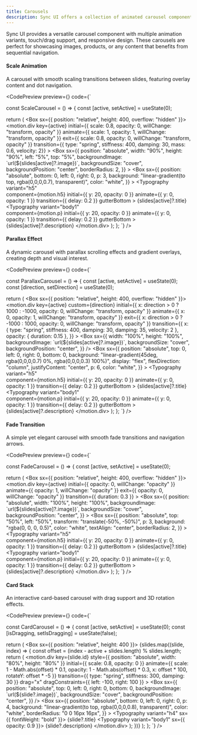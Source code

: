 ```yaml
---
title: Carousels
description: Sync UI offers a collection of animated carousel components with various transition effects and interaction patterns for showcasing content.
---
```


Sync UI provides a versatile carousel component with multiple animation variants, touch/drag support, and responsive design. These carousels are perfect for showcasing images, products, or any content that benefits from sequential navigation.

#### Scale Animation

A carousel with smooth scaling transitions between slides, featuring overlay content and dot navigation.

<CodePreview
  preview={<CarouselVariants variant="scale" />}
  code={`

const ScaleCarousel = () => {
  const [active, setActive] = useState(0);

  return (
    <Box sx={{ position: "relative", height: 400, overflow: "hidden" }}>
      <AnimatePresence initial={false}>
        <motion.div
          key={active}
          initial={{ scale: 0.8, opacity: 0, willChange: "transform, opacity" }}
          animate={{ scale: 1, opacity: 1, willChange: "transform, opacity" }}
          exit={{ scale: 0.8, opacity: 0, willChange: "transform, opacity" }}
          transition={{ type: "spring", stiffness: 400, damping: 30, mass: 0.6, velocity: 2}}
        >
          <Box
            sx={{
              position: "absolute",
              width: "90%",
              height: "90%",
              left: "5%",
              top: "5%",
              backgroundImage: \`url(\${slides[active]?.image})\`,
              backgroundSize: "cover",
              backgroundPosition: "center",
              borderRadius: 2,
            }}
          >
            <Box
              sx={{
                position: "absolute",
                bottom: 0,
                left: 0,
                right: 0,
                p: 3,
                background: "linear-gradient(to top, rgba(0,0,0,0.7), transparent)",
                color: "white",
              }}
            >
              <Typography 
                variant="h5"   
                component={motion.h5}
                initial={{ y: 20, opacity: 0 }}
                animate={{ y: 0, opacity: 1 }}
                transition={{ delay: 0.2 }} 
                gutterBottom
              >
                {slides[active]?.title}
              </Typography>
              <Typography 
                variant="body1"   
                component={motion.p}
                initial={{ y: 20, opacity: 0 }}
                animate={{ y: 0, opacity: 1 }}
                transition={{ delay: 0.2 }} 
                gutterBottom
              >
                {slides[active]?.description}
              </Typography>
            </Box>
          </Box>
        </motion.div>
      </AnimatePresence>
    </Box>
  );
};
`}
/>

#### Parallax Effect

A dynamic carousel with parallax scrolling effects and gradient overlays, creating depth and visual interest.

<CodePreview
  preview={<CarouselVariants variant="parallax" />}
  code={`

const ParallaxCarousel = () => {
  const [active, setActive] = useState(0);
  const [direction, setDirection] = useState(0);
  
  return (
    <Box sx={{ position: "relative", height: 400, overflow: "hidden" }}>
      <AnimatePresence custom={direction}>
        <motion.div
          key={active}
          custom={direction}
          initial={{ x: direction > 0 ? 1000 : -1000, opacity: 0, willChange: "transform, opacity" }}
          animate={{ x: 0, opacity: 1,  willChange: "transform, opacity" }}
          exit={{ x: direction > 0 ? -1000 : 1000, opacity: 0, willChange: "transform, opacity" }}
          transition={{ 
            x: { type: "spring", stiffness: 400, damping: 30, damping: 35, velocity: 2 },
            opacity: { duration: 0.15 },
          }}
        >
          <Box
            sx={{
              width: "100%",
              height: "100%",
              backgroundImage: \`url(\${slides[active]?.image})\`,
              backgroundSize: "cover",
              backgroundPosition: "center",
            }}
          />
          <Box
            sx={{
              position: "absolute",
              top: 0,
              left: 0,
              right: 0,
              bottom: 0,
              background: "linear-gradient(45deg, rgba(0,0,0,0.7) 0%, rgba(0,0,0,0.3) 100%)",
              display: "flex",
              flexDirection: "column",
              justifyContent: "center",
              p: 6,
              color: "white",
            }}
          >
             <Typography 
                variant="h5"   
                component={motion.h5}
                initial={{ y: 20, opacity: 0 }}
                animate={{ y: 0, opacity: 1 }}
                transition={{ delay: 0.2 }} 
                gutterBottom
              >
                {slides[active]?.title}
              </Typography>
              <Typography 
                variant="body1"   
                component={motion.p}
                initial={{ y: 20, opacity: 0 }}
                animate={{ y: 0, opacity: 1 }}
                transition={{ delay: 0.2 }} 
                gutterBottom
              >
                {slides[active]?.description}
              </Typography>
          </Box>
        </motion.div>
      </AnimatePresence>
    </Box>
  );
};
`}
/>

#### Fade Transition

A simple yet elegant carousel with smooth fade transitions and navigation arrows.

<CodePreview
  preview={<CarouselVariants variant="fade" />}
  code={`

const FadeCarousel = () => {
  const [active, setActive] = useState(0);

  return (
    <Box sx={{ position: "relative", height: 400, overflow: "hidden" }}>
      <AnimatePresence mode="wait">
        <motion.div
          key={active}
          initial={{ opacity: 0, willChange: "opacity" }}
          animate={{ opacity: 1, willChange: "opacity" }}
          exit={{ opacity: 0, willChange: "opacity" }}
          transition={{ duration: 0.3 }}
        >
          <Box
            sx={{
              position: "absolute",
              width: "100%",
              height: "100%",
              backgroundImage: \`url(\${slides[active]?.image})\`,
              backgroundSize: "cover",
              backgroundPosition: "center",
            }}
          >
            <Box
              sx={{
                position: "absolute",
                top: "50%",
                left: "50%",
                transform: "translate(-50%, -50%)",
                p: 3,
                background: "rgba(0, 0, 0, 0.5)",
                color: "white",
                textAlign: "center",
                borderRadius: 2,
              }}
            >
              <Typography 
                variant="h5"   
                component={motion.h5}
                initial={{ y: 20, opacity: 0 }}
                animate={{ y: 0, opacity: 1 }}
                transition={{ delay: 0.2 }} 
                gutterBottom
              >
                {slides[active]?.title}
              </Typography>
              <Typography 
                variant="body1"   
                component={motion.p}
                initial={{ y: 20, opacity: 0 }}
                animate={{ y: 0, opacity: 1 }}
                transition={{ delay: 0.2 }} 
                gutterBottom
              >
                {slides[active]?.description}
              </Typography>
            </Box>
          </Box>
        </motion.div>
      </AnimatePresence>
    </Box>
  );
};
`}
/>

#### Card Stack

An interactive card-based carousel with drag support and 3D rotation effects.

<CodePreview
  preview={<CarouselVariants variant="cards" />}
  code={`

const CardCarousel = () => {
  const [active, setActive] = useState(0);
  const [isDragging, setIsDragging] = useState(false);

  return (
    <Box sx={{ position: "relative", height: 400 }}>
      <AnimatePresence initial={false}>
        {slides.map((slide, index) => {
          const offset = (index - active + slides.length) % slides.length;
          return (
            <motion.div
              key={slide.id}
              style={{
                position: "absolute",
                width: "80%",
                height: "80%"
              }}
              initial={{ scale: 0.8, opacity: 0 }}
              animate={{
                scale: 1 - Math.abs(offset) * 0.1,
                opacity: 1 - Math.abs(offset) * 0.3,
                x: offset * 100,
                rotateY: offset * -5
              }}
              transition={{
                type: "spring",
                stiffness: 300,
                damping: 30
              }}
              drag="x"
              dragConstraints={{ left: -100, right: 100 }}
            >
              <Box
                sx={{
                  position: "absolute",
                  top: 0,
                  left: 0,
                  right: 0,
                  bottom: 0,
                  backgroundImage: \`url(\${slide?.image})\`,
                  backgroundSize: "cover",
                  backgroundPosition: "center",
                }}
              />
              <Box
                sx={{
                  position: "absolute",
                  bottom: 0,
                  left: 0,
                  right: 0,
                  p: 4,
                  background: "linear-gradient(to top, rgba(0,0,0,0.8), transparent)",
                  color: "white",
                  borderRadius: "0 0 16px 16px",
                }}
              >
                <Typography variant="h4" sx={{ fontWeight: "bold" }}>
                  {slide?.title}
                </Typography>
                <Typography variant="body1" sx={{ opacity: 0.9 }}>
                  {slide?.description}
                </Typography>
              </Box>
            </motion.div>
          );
        })}
      </AnimatePresence>
    </Box>
  );
};
`}
/>